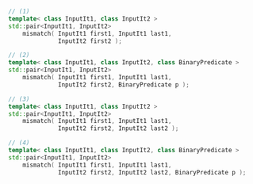 ```cpp
// (1)
template< class InputIt1, class InputIt2 >
std::pair<InputIt1, InputIt2>
    mismatch( InputIt1 first1, InputIt1 last1,
              InputIt2 first2 );

// (2)
template< class InputIt1, class InputIt2, class BinaryPredicate >
std::pair<InputIt1, InputIt2>
    mismatch( InputIt1 first1, InputIt1 last1,
              InputIt2 first2, BinaryPredicate p );

// (3)
template< class InputIt1, class InputIt2 >
std::pair<InputIt1, InputIt2>
    mismatch( InputIt1 first1, InputIt1 last1,
              InputIt2 first2, InputIt2 last2 );

// (4)
template< class InputIt1, class InputIt2, class BinaryPredicate >
std::pair<InputIt1, InputIt2>
    mismatch( InputIt1 first1, InputIt1 last1,
              InputIt2 first2, InputIt2 last2, BinaryPredicate p );
```
